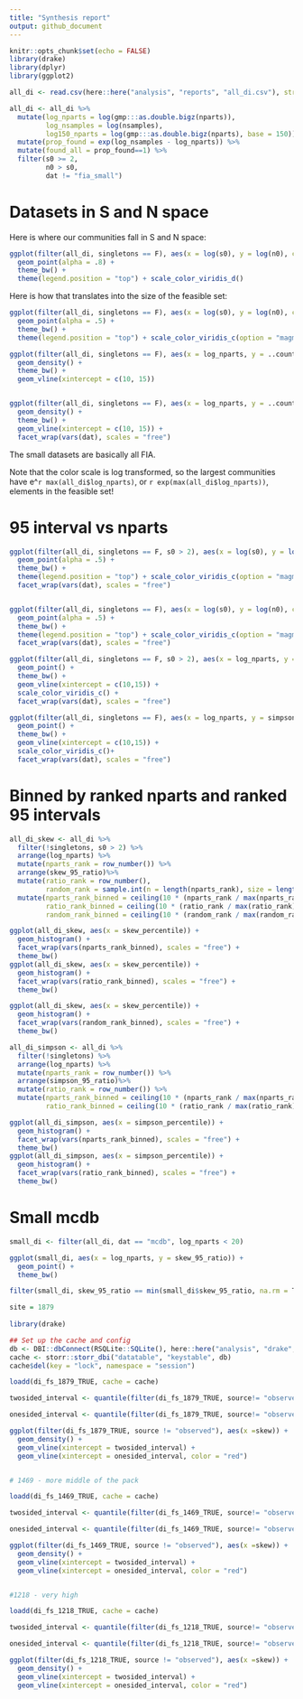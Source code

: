 ```yaml
---
title: "Synthesis report"
output: github_document
---
```


```r
knitr::opts_chunk$set(echo = FALSE)
library(drake)
library(dplyr)
library(ggplot2)

all_di <- read.csv(here::here("analysis", "reports", "all_di.csv"), stringsAsFactors = F)

all_di <- all_di %>%
  mutate(log_nparts = log(gmp:::as.double.bigz(nparts)),
         log_nsamples = log(nsamples),
         log150_nparts = log(gmp:::as.double.bigz(nparts), base = 150)) %>%
  mutate(prop_found = exp(log_nsamples - log_nparts)) %>%
  mutate(found_all = prop_found==1) %>%
  filter(s0 >= 2,
         n0 > s0,
         dat != "fia_small")
```

# Datasets in S and N space

Here is where our communities fall in S and N space:

```r
ggplot(filter(all_di, singletons == F), aes(x = log(s0), y = log(n0), color = dat)) +
  geom_point(alpha = .8) +
  theme_bw() +
  theme(legend.position = "top") + scale_color_viridis_d()

```

Here is how that translates into the size of the feasible set:

```r
ggplot(filter(all_di, singletons == F), aes(x = log(s0), y = log(n0), color = log150_nparts)) +
  geom_point(alpha = .5) +
  theme_bw() +
  theme(legend.position = "top") + scale_color_viridis_c(option = "magma", end = .9, begin = .1)

ggplot(filter(all_di, singletons == F), aes(x = log_nparts, y = ..count..)) +
  geom_density() +
  theme_bw() +
  geom_vline(xintercept = c(10, 15))


ggplot(filter(all_di, singletons == F), aes(x = log_nparts, y = ..count..)) +
  geom_density() +
  theme_bw() +
  geom_vline(xintercept = c(10, 15)) +
  facet_wrap(vars(dat), scales = "free")


```

The small datasets are basically all FIA. 

Note that the color scale is log transformed, so the largest communities have e^`r max(all_di$log_nparts)`, or `r exp(max(all_di$log_nparts))`, elements in the feasible set!


# 95 interval vs nparts

```r

ggplot(filter(all_di, singletons == F, s0 > 2), aes(x = log(s0), y = log(n0), color = skew_95_ratio)) +
  geom_point(alpha = .5) +
  theme_bw() +
  theme(legend.position = "top") + scale_color_viridis_c(option = "magma", end = .9, begin = .1)+
  facet_wrap(vars(dat), scales = "free")


ggplot(filter(all_di, singletons == F), aes(x = log(s0), y = log(n0), color = simpson_95_ratio)) +
  geom_point(alpha = .5) +
  theme_bw() +
  theme(legend.position = "top") + scale_color_viridis_c(option = "magma", end = .9, begin = .1)+
  facet_wrap(vars(dat), scales = "free")

ggplot(filter(all_di, singletons == F, s0 > 2), aes(x = log_nparts, y = skew_95_ratio, color = log(n0/s0))) +
  geom_point() +
  theme_bw() +
  geom_vline(xintercept = c(10,15)) +
  scale_color_viridis_c() +
  facet_wrap(vars(dat), scales = "free")

ggplot(filter(all_di, singletons == F), aes(x = log_nparts, y = simpson_95_ratio, color = log(n0/s0))) +
  geom_point() +
  theme_bw() +
  geom_vline(xintercept = c(10,15)) +
  scale_color_viridis_c()+
  facet_wrap(vars(dat), scales = "free")

```



# Binned by ranked nparts and ranked 95 intervals

```r

all_di_skew <- all_di %>%
  filter(!singletons, s0 > 2) %>%
  arrange(log_nparts) %>%
  mutate(nparts_rank = row_number()) %>%
  arrange(skew_95_ratio)%>%
  mutate(ratio_rank = row_number(),
         random_rank = sample.int(n = length(nparts_rank), size = length(nparts_rank), replace = F)) %>%
  mutate(nparts_rank_binned = ceiling(10 * (nparts_rank / max(nparts_rank))),
         ratio_rank_binned = ceiling(10 * (ratio_rank / max(ratio_rank))),
         random_rank_binned = ceiling(10 * (random_rank / max(random_rank))))

ggplot(all_di_skew, aes(x = skew_percentile)) +
  geom_histogram() +
  facet_wrap(vars(nparts_rank_binned), scales = "free") +
  theme_bw()
ggplot(all_di_skew, aes(x = skew_percentile)) +
  geom_histogram() +
  facet_wrap(vars(ratio_rank_binned), scales = "free") +
  theme_bw()

ggplot(all_di_skew, aes(x = skew_percentile)) +
  geom_histogram() +
  facet_wrap(vars(random_rank_binned), scales = "free") +
  theme_bw()

```
```r

all_di_simpson <- all_di %>%
  filter(!singletons) %>%
  arrange(log_nparts) %>%
  mutate(nparts_rank = row_number()) %>%
  arrange(simpson_95_ratio)%>%
  mutate(ratio_rank = row_number()) %>%
  mutate(nparts_rank_binned = ceiling(10 * (nparts_rank / max(nparts_rank))),
         ratio_rank_binned = ceiling(10 * (ratio_rank / max(ratio_rank))))

ggplot(all_di_simpson, aes(x = simpson_percentile)) +
  geom_histogram() +
  facet_wrap(vars(nparts_rank_binned), scales = "free") +
  theme_bw()
ggplot(all_di_simpson, aes(x = simpson_percentile)) +
  geom_histogram() +
  facet_wrap(vars(ratio_rank_binned), scales = "free") +
  theme_bw()

```

# Small mcdb

```r
small_di <- filter(all_di, dat == "mcdb", log_nparts < 20)

ggplot(small_di, aes(x = log_nparts, y = skew_95_ratio)) +
  geom_point() +
  theme_bw()

filter(small_di, skew_95_ratio == min(small_di$skew_95_ratio, na.rm = T))

```

```r

site = 1879
  
library(drake)

## Set up the cache and config
db <- DBI::dbConnect(RSQLite::SQLite(), here::here("analysis", "drake", "drake-cache-mcdb.sqlite"))
cache <- storr::storr_dbi("datatable", "keystable", db)
cache$del(key = "lock", namespace = "session")

loadd(di_fs_1879_TRUE, cache = cache)

twosided_interval <- quantile(filter(di_fs_1879_TRUE, source!= "observed")$skew, probs = c(0.025, 0.975))

onesided_interval <- quantile(filter(di_fs_1879_TRUE, source!= "observed")$skew, probs = c(.95))

ggplot(filter(di_fs_1879_TRUE, source != "observed"), aes(x =skew)) +
  geom_density() +
  geom_vline(xintercept = twosided_interval) +
  geom_vline(xintercept = onesided_interval, color = "red")


# 1469 - more middle of the pack

loadd(di_fs_1469_TRUE, cache = cache)

twosided_interval <- quantile(filter(di_fs_1469_TRUE, source!= "observed")$skew, probs = c(0.025, 0.975))

onesided_interval <- quantile(filter(di_fs_1469_TRUE, source!= "observed")$skew, probs = c(.95))

ggplot(filter(di_fs_1469_TRUE, source != "observed"), aes(x =skew)) +
  geom_density() +
  geom_vline(xintercept = twosided_interval) +
  geom_vline(xintercept = onesided_interval, color = "red")


#1218 - very high

loadd(di_fs_1218_TRUE, cache = cache)

twosided_interval <- quantile(filter(di_fs_1218_TRUE, source!= "observed")$skew, probs = c(0.025, 0.975), na.rm=T)

onesided_interval <- quantile(filter(di_fs_1218_TRUE, source!= "observed")$skew, probs = c(.95), na.rm=T)

ggplot(filter(di_fs_1218_TRUE, source != "observed"), aes(x =skew)) +
  geom_density() +
  geom_vline(xintercept = twosided_interval) +
  geom_vline(xintercept = onesided_interval, color = "red")

```
